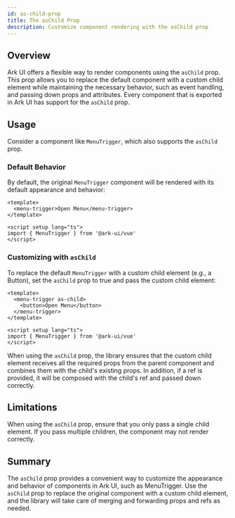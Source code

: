 ```yaml
---
id: as-child-prop
title: The asChild Prop
description: Customize component rendering with the asChild prop
---
```


## Overview

Ark UI offers a flexible way to render components using the `asChild` prop. This
prop allows you to replace the default component with a custom child element
while maintaining the necessary behavior, such as event handling, and passing
down props and attributes. Every component that is exported in Ark UI has
support for the `asChild` prop.

## Usage

Consider a component like `MenuTrigger`, which also supports the `asChild` prop.

### Default Behavior

By default, the original `MenuTrigger` component will be rendered with its
default appearance and behavior:

```vue
<template>
  <menu-trigger>Open Menu</menu-trigger>
</template>

<script setup lang="ts">
import { MenuTrigger } from '@ark-ui/vue'
</script>
```

### Customizing with `asChild`

To replace the default `MenuTrigger` with a custom child element (e.g., a
Button), set the `asChild` prop to true and pass the custom child element:

```vue
<template>
  <menu-trigger as-child>
    <button>Open Menu</button>
  </menu-trigger>
</template>

<script setup lang="ts">
import { MenuTrigger } from '@ark-ui/vue'
</script>
```

When using the `asChild` prop, the library ensures that the custom child element
receives all the required props from the parent component and combines them with
the child's existing props. In addition, if a ref is provided, it will be
composed with the child's ref and passed down correctly.

## Limitations

When using the `asChild` prop, ensure that you only pass a single child element.
If you pass multiple children, the component may not render correctly.

## Summary

The `asChild` prop provides a convenient way to customize the appearance and
behavior of components in Ark UI, such as MenuTrigger. Use the `asChild` prop to
replace the original component with a custom child element, and the library will
take care of merging and forwarding props and refs as needed.
